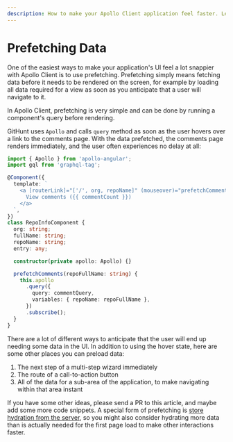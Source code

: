 ```yaml
---
description: How to make your Apollo Client application feel faster. Learn how to use Apollo Client's cache, prefetching, and more to make your application feel faster.
---
```

# Prefetching Data

One of the easiest ways to make your application's UI feel a lot snappier with Apollo Client is to
use prefetching. Prefetching simply means fetching data before it needs to be rendered on the
screen, for example by loading all data required for a view as soon as you anticipate that a user
will navigate to it.

In Apollo Client, prefetching is very simple and can be done by running a component's query before
rendering.

GitHunt uses `Apollo` and calls `query` method as soon as the user hovers over a link to the
comments page. With the data prefetched, the comments page renders immediately, and the user often
experiences no delay at all:

```ts
import { Apollo } from 'apollo-angular';
import gql from 'graphql-tag';

@Component({
  template: `
    <a [routerLink]="['/', org, repoName]" (mouseover)="prefetchComments(fullName)">
      View comments ({{ commentCount }})
    </a>
  `,
})
class RepoInfoComponent {
  org: string;
  fullName: string;
  repoName: string;
  entry: any;

  constructor(private apollo: Apollo) {}

  prefetchComments(repoFullName: string) {
    this.apollo
      .query({
        query: commentQuery,
        variables: { repoName: repoFullName },
      })
      .subscribe();
  }
}
```

There are a lot of different ways to anticipate that the user will end up needing some data in the
UI. In addition to using the hover state, here are some other places you can preload data:

1. The next step of a multi-step wizard immediately
1. The route of a call-to-action button
1. All of the data for a sub-area of the application, to make navigating within that area instant

If you have some other ideas, please send a PR to this article, and maybe add some more code
snippets. A special form of prefetching is
[store hydration from the server](./server-side-rendering#store-rehydration), so you might also
consider hydrating more data than is actually needed for the first page load to make other
interactions faster.

